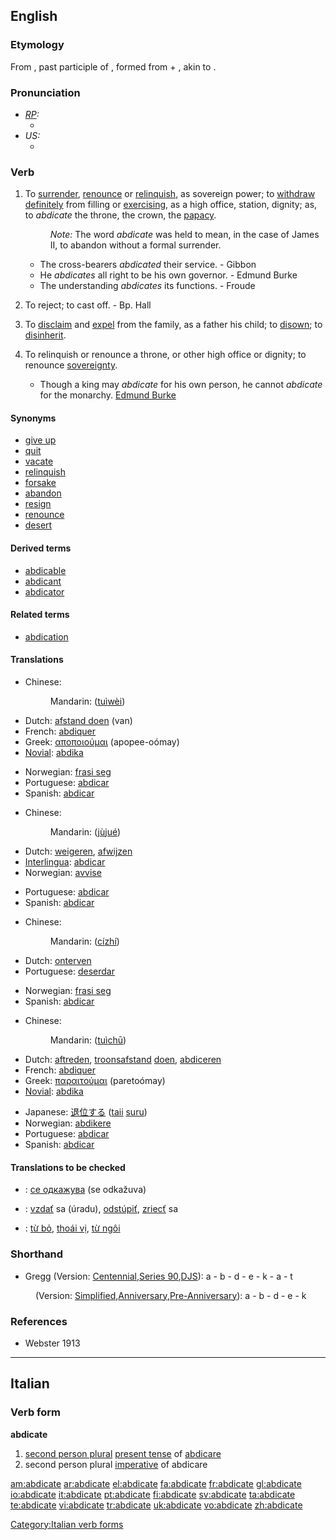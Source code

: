 ==English==

===Etymology===
From {{L.}} {{term|abdicatus|lang=la}}, past participle of {{term|abdicare|lang=la}}, formed from {{term|ab-|lang=la}} + {{term|dicare||to proclaim|lang=la}}, akin to {{term|dicere||to say|lang=la}}.

===Pronunciation===
* ''[[RP]]:''
** {{IPA|/ˈæbdɪkeɪt/}}
* ''US:''
** {{SAMPA|/{bdIkEt/}}

===Verb===
{{en-verb|abdicat|ing}}

# {{transitive}} To [[surrender]], [[renounce]] or [[relinquish]], as sovereign power; to [[withdraw]] [[definitely]] from filling or [[exercising]], as a high office, station, dignity; as, to ''abdicate'' the throne, the crown, the [[papacy]].
#: ''Note:'' The word ''abdicate'' was held to mean, in the case of James II, to abandon without a formal surrender.
#* The cross-bearers ''abdicated'' their service. - Gibbon
#* He ''abdicates'' all right to be his own governor. - Edmund Burke
#* The understanding ''abdicates'' its functions. - Froude
# {{transitive}} {{obsolete}} To reject; to cast off. - Bp. Hall
# {{transitive}} {{law}} To [[disclaim]] and [[expel]] from the family, as a father his child; to [[disown]]; to [[disinherit]].
# {{intransitive}} To relinquish or renounce a throne, or other high office or dignity; to renounce [[sovereignty]].
#* Though a king may ''abdicate'' for his own person, he cannot ''abdicate'' for the monarchy. [[w:Edmund Burke|Edmund Burke]]

====Synonyms====
* [[give up]]
* [[quit]]
* [[vacate]]
* [[relinquish]]
* [[forsake]]
* [[abandon]]
* [[resign]]
* [[renounce]]
* [[desert]]

====Derived terms====
* [[abdicable]]
* [[abdicant]]
* [[abdicator]]

====Related terms====
* [[abdication]]

====Translations====
{{trans-top|to surrender or relinquish}}
*Chinese:
*: Mandarin: {{zh-ts|退位|退位}} ([[tuì]][[wèi]])
*Dutch: [[afstand doen]] (van)
*French: [[abdiquer]]
*Greek: [[αποποιούμαι]] (apopee-oómay)
*[[Novial]]: [[abdika]]
{{trans-mid}}
*Norwegian: [[frasi seg]]
*Portuguese: [[abdicar]]
*Spanish: [[abdicar]]
{{trans-bottom}}

{{trans-top|to reject}}
*Chinese:
*: Mandarin: {{zh-ts|拒絕|拒绝}} ([[jù]][[jué]])
*Dutch: [[weigeren]], [[afwijzen]]
*[[Interlingua]]: [[abdicar]]
*Norwegian: [[avvise]]
{{trans-mid}}
*Portuguese: [[abdicar]]
*Spanish: [[abdicar]]
{{trans-bottom}}

{{trans-top|to disinherit}}
*Chinese:
*: Mandarin: {{zh-ts|辭職|辞职}} ([[cí]][[zhí]])
*Dutch: [[onterven]]
*Portuguese: [[deserdar]]
{{trans-mid}}
*Norwegian: [[frasi seg]]
*Spanish: [[abdicar]]
{{trans-bottom}}

{{trans-top|to renounce a throne}}
*Chinese:
*: Mandarin: {{zh-ts|退出|退出}} ([[tuì]][[chū]])
*Dutch: [[aftreden]], [[troonsafstand]] [[doen]], [[abdiceren]]
*French: [[abdiquer]]
*Greek: [[παραιτούμαι]] (paretoómay)
*[[Novial]]: [[abdika]]
{{trans-mid}}
*Japanese: [[退位する]] ([[taii]] [[suru]])
*Norwegian: [[abdikere]]
*Portuguese: [[abdicar]]
*Spanish: [[abdicar]]
{{trans-bottom}}

====Translations to be checked====
{{checktrans}}
*{{ttbc|Macedonian}}: [[се одкажува]] (se odkažuva)
*{{ttbc|Slovak}}: [[vzdať]] sa (úradu), [[odstúpiť]], [[zriecť]] sa
*{{ttbc|Vietnamese}}: [[từ bỏ]], [[thoái vị]], [[từ ngôi]]

===Shorthand===
* Gregg (Version: [http://en.wikipedia.org/wiki/Gregg_Shorthand#Centennial_Gregg_Shorthand Centennial],[http://en.wikipedia.org/wiki/Gregg_Shorthand#Series_90_Gregg_Shorthand  Series 90],[http://en.wikipedia.org/wiki/Gregg_Shorthand#Diamond_Jubilee_Gregg_Shorthand  DJS]): a - b - d - e - k - a - t
: (Version: [http://en.wikipedia.org/wiki/Gregg_Shorthand#Simplified_Gregg_Shorthand Simplified],[http://en.wikipedia.org/wiki/Gregg_Shorthand#Anniversary_Gregg_Shorthand Anniversary],[http://en.wikipedia.org/wiki/Gregg_Shorthand#Pre-Anniversary_Gregg_Shorthand Pre-Anniversary]): a - b - d - e - k

===References===
*Webster 1913

----

==Italian==

===Verb form===
'''abdicate'''

# [[second person plural]] [[present tense]] of [[abdicare]]
# second person plural [[imperative]] of abdicare

[[Category:Italian verb forms]]

[[am:abdicate]]
[[ar:abdicate]]
[[el:abdicate]]
[[fa:abdicate]]
[[fr:abdicate]]
[[gl:abdicate]]
[[io:abdicate]]
[[it:abdicate]]
[[pt:abdicate]]
[[fi:abdicate]]
[[sv:abdicate]]
[[ta:abdicate]]
[[te:abdicate]]
[[vi:abdicate]]
[[tr:abdicate]]
[[uk:abdicate]]
[[vo:abdicate]]
[[zh:abdicate]]
